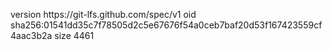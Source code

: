 version https://git-lfs.github.com/spec/v1
oid sha256:01541dd35c7f78505d2c5e67676f54a0ceb7baf20d53f167423559cf4aac3b2a
size 4461
